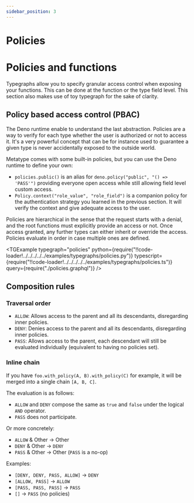 ```yaml
---
sidebar_position: 3
---
```


# Policies


# Policies and functions

Typegraphs allow you to specify granular access control when exposing your functions. This can be done at the function or the type field level. This section also makes use of toy typegraph for the sake of clarity.

## Policy based access control (PBAC)

The Deno runtime enable to understand the last abstraction. Policies are a way to verify for each type whether the user is authorized or not to access it. It's a very powerful concept that can be for instance used to guarantee a given type is never accidentally exposed to the outside world.

Metatype comes with some built-in policies, but you can use the Deno runtime to define your own:

- `policies.public()` is an alias for `deno.policy("public", "() => 'PASS'")` providing everyone open access while still allowing field level custom access.
- `Policy.context("role_value", "role_field")` is a companion policy for the authentication strategy you learned in the previous section. It will verify the context and give adequate access to the user.

Policies are hierarchical in the sense that the request starts with a denial, and the root functions must explicitly provide an access or not. Once access granted, any further types can either inherit or override the access. Policies evaluate in order in case multiple ones are defined.

<TGExample
  typegraph="policies"
  python={require("!!code-loader!../../../../../examples/typegraphs/policies.py")}
  typescript={require("!!code-loader!../../../../../examples/typegraphs/policies.ts")}
  query={require("./policies.graphql")}
/>

## Composition rules

### Traversal order

- `ALLOW`: Allows access to the parent and all its descendants, disregarding inner policies.
- `DENY`: Denies access to the parent and all its descendants, disregarding inner policies.
- `PASS`: Allows access to the parent, each descendant will still be evaluated individually (equivalent to having no policies set).

### Inline chain

If you have `foo.with_policy(A, B).with_policy(C)` for example, it will be merged into a single chain `[A, B, C]`.

The evaluation is as follows:

- `ALLOW` and `DENY` compose the same as `true` and `false` under the logical `AND` operator.
- `PASS` does not participate.

Or more concretely:

- `ALLOW` & Other -> Other
- `DENY` & Other -> `DENY`
- `PASS` & Other -> Other (`PASS` is a no-op)

Examples:

- `[DENY, DENY, PASS, ALLOW]` -> `DENY`
- `[ALLOW, PASS]` -> `ALLOW`
- `[PASS, PASS, PASS]` -> `PASS`
- `[]` -> `PASS` (no policies)
